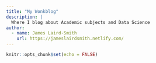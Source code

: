 ```yaml
---
title: "My Wonkblog"
description: |
  Where I blog about Academic subjects and Data Science
author:
  - name: James Laird-Smith 
    url: https://jameslairdsmith.netlify.com/
---
```


```r
knitr::opts_chunk$set(echo = FALSE)
```
